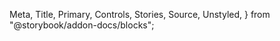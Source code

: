   Meta,
  Title,
  Primary,
  Controls,
  Stories,
  Source,
  Unstyled,
} from "@storybook/addon-docs/blocks";

<Meta isTemplate title="How to use Notification" />

<Title />
適用 : 基本跳出視窗及通知，分為四種類型(toast、modal、popover及msg)。

<Primary />

# Controls
由於 Notification 元件的使用方式較特殊，是以呼叫的方法來決定類型，提供操作的`type`請視為實際使用場景要呼叫的方法；而 Method's parameter 則是呼叫時可以控制的設定，其餘內部屬性請參考 **properties 內部屬性**區塊。

<Controls />

---

# Usage API

Notification 元件和其他元件不同，不需要`new`初始化，用法為直接呼叫對應類型的靜態方法，並帶入參數 `trigger`及`options`即可。

```javascript
  Notification.modal(trigger,options);
  //直接呼叫對應方法
```  

<p className="sb-unstyled font-bold text-yellow-500">Quick reference</p>

<div className="sb-unstyled table-container overflow-hidden">
  <table className="sb-unstyled table-content">
    <thead>
      <tr className="text-center">
        <td>methods</td><td>descriptions</td>
      </tr>
    </thead>
    <tbody>
      <tr><td>`.toast(options)`</td><td>呼叫一個toast類型通知視窗</td></tr>
      <tr><td>`.modal(options)`</td><td>呼叫一個modal類型通知視窗</td></tr>
      <tr><td>`.popover(options)`</td><td>呼叫一個popover類型通知視窗</td></tr>
      <tr><td>`.msg(options)`</td><td>呼叫一般msg類型通知視窗</td></tr>
    </tbody>
  </table>
</div>

- <span className="sb-unstyled font-black">通知視窗類型說明，分為四種表現: </span>

   - [**toast**](#ToastMsg)  
     讓使用者知道/提醒目前操作或是狀態，一般表現為在視窗某位置(通常為四個角落)跳出，並持續一段時間後消失。
      <div className="sb-unstyled note-msg my-3">
        <span>toast類型特色</span>
        <p>toast應該要由一個主容器包覆所有toast-item，且item要依照順序堆疊出現(FIFO)</p>
      </div>  
      <br/>
   - [**modal**](#ModalMsg)  
     適合需要中斷使用者操作的情況，用於提供關鍵資訊或要求做出決定。對話框在出現時會禁用其他功能，並一直保留在屏幕上，直到確認、關閉或採取所需的操作(背景遮罩為不可關閉的設定、且一定要做決定，所以沒有右上的關閉功能)。  
      <div className="sb-unstyled note-msg my-3">
        <span>Page、Modal比較</span>
        <p>Modal為必須中斷使用者操作的UI類型，而Page(inherit Flowbite Drawer)則是不強制中斷(可以設定是否出現遮罩)；但兩者都可以設定使用者關閉行為:是否點擊任一處關閉。</p>
      </div>  
      <br/>
   - [**popover**](#PopoverMsg)  
     視覺呈現類似tooltip，不同的是可以控制觸發行為。
   - [**msg**](#DefaultMsg)  
     簡單提示訊息，會在指定時間(預設5秒)後自動消失。
  <br />

> ### parameters 參數設定

- <span className="sb-unstyled font-black">trigger</span>
  <span className="sb-unstyled data-type element">HTMLElement</span>

  傳入HTMLElement作為觸發元素，控制Notification出現與否。
    ```html
    <!-- 基本靜態結構 -->
    <label class="label input-label">
      <input type="checkbox" class="checkbox" />
      文字內容
    </label>
    ```   
  <br/>

- <span className="sb-unstyled font-black">options</span>
  <span className="sb-unstyled data-type">object</span>  
  各屬性的型別及說明可參考上方**Controls區塊**，各類別的私有屬性則可以參考**子類別**區塊的各個說明，此處僅列出共同設定的屬性。
    ```javascript
      const options = {
        type: "msg",                       //類型
        theme: "light",                    //主題色
        maxWidth: "auto",                  //最大尺寸
        area: ["auto", "auto"],            //尺寸
        icon:"notice",                     //icon圖標，用做主要分類
        msgContent: null,                  //主要文字內容
        customContent: null,               //自定義HTML內容
        msgTitle: null,                    //title文字
        classes: [],                       //自定義class
        placement:"center",                //位置
        confirm:["確認", function(){}],    //確認按鈕文字&callback
        cancel:["取消", function(){}],     //取消按鈕文字&callback
        handler:null,
      };
    ```  
  <br />
---  
# BaseMsg 類別  

<div className="sb-unstyled alert-msg">只負責建構UI資料基礎，相關對應行為由子類別內部負責。</div>  
- **properties 屬性**  

    <div className="sb-unstyled table-container overflow-hidden">
      <table className="sb-unstyled table-content">
        <thead>
          <tr className="text-center">
            <td>property</td>
            <td>default</td>
            <td>type</td>
            <td>descriptions</td>
            <td>inherits</td>
          </tr>
        </thead>
        <tbody>
          <tr>
            <td className="font-bold">UItype</td>
            <td>BaseMsg</td>
            <td>string</td>
            <td>繼承自`BaseComponent`的屬性，代表該元件名稱</td>
            <td>`BaseComponent`</td>
          </tr>
          <tr>
            <td className="font-bold">theme</td>
            <td>light</td>
            <td>string</td>
            <td>主題設定，分為light/daark兩色系</td>
            <td>`BaseComponent`</td>
          </tr>
          <tr>
            <td className="font-bold">options</td>
            <td>-</td>
            <td>object</td>
            <td>相關設定內容，由Notification的`options`參數傳入</td>
          </tr>
        </tbody>
      </table>
    </div>
<br/>  
---  

# 子類別  
<div className="sb-unstyled alert-msg">不會直接操作，僅列出參考用</div>  
<br/>

><span id="ToastMsg">ToastMsg 類別</span>  
<span>作為容器並負責管理`ToastItem`</span>
- **properties 屬性**  

    <div className="sb-unstyled table-container overflow-hidden">
      <table className="sb-unstyled table-content">
        <thead>
          <tr className="text-center">
            <td>property</td>
            <td>default</td>
            <td>type</td>
            <td>descriptions</td>
          </tr>
        </thead>
        <tbody>
          <tr>
            <td className="font-bold">trigger</td>
            <td>-</td>
            <td>HTMLElement</td>
            <td>觸發元素</td>
          </tr>
          <tr>
            <td className="font-bold">toastContainer</td>
            <td>`<div></div>`</td>
            <td>HTMLElement</td>
            <td>容器元素節點</td>
          </tr>
          <tr>
            <td className="font-bold">options</td>
            <td>-</td>
            <td>object</td>
            <td>設定值，由參數`options`傳入，並往下傳遞至`ToastItem`</td>
          </tr>
          <tr>
            <td className="font-bold">toastItems</td>
            <td>[]</td>
            <td>array</td>
            <td>
              儲存所有子訊息(ToastItem)
            </td>
          </tr>
          <tr>
            <td className="font-bold">id</td>
            <td>-</td>
            <td>string</td>
            <td>
              容器id，會用來儲存同一批子訊息
            </td>
          </tr>
        </tbody>
      </table>
    </div>
<br/>
- **options 參數可設定的私有屬性**  
  - `style` toast樣式，可分為 bordered | accent | default
<br/>
---
><h3 id="ToastItem">ToastItem 類別</h3>

- **properties 屬性**  

    <div className="sb-unstyled table-container overflow-hidden">
      <table className="sb-unstyled table-content">
        <thead>
          <tr className="text-center">
            <td>property</td>
            <td>default</td>
            <td>type</td>
            <td>descriptions</td>
          </tr>
        </thead>
        <tbody>
          <tr>
            <td className="font-bold">UItype</td>
            <td>ToastItem</td>
            <td>string</td>
            <td>繼承自`BaseComponent`的屬性，代表該元件名稱</td>
          </tr>
          <tr>
            <td className="font-bold">style</td>
            <td>accent</td>
            <td>string</td>
            <td>toast版型，可以選擇bordered|accent|default</td>
          </tr>
          <tr>
            <td className="font-bold">dismiss</td>
            <td>`Dissmiss` object</td>
            <td>object</td>
            <td><span className="sb-unstyled data-type inherits">related to flowbite <a href="https://flowbite.com/docs/components/toast/" className="linkout">Dismiss</a></span></td>
          </tr>
        </tbody>
      </table>
    </div>
<br/>

---
><h3 id="ModalMsg">ModalMsg 類別</h3>
- **properties 屬性**  

    <div className="sb-unstyled table-container overflow-hidden">
      <table className="sb-unstyled table-content">
        <thead>
          <tr className="text-center">
            <td>property</td>
            <td>default</td>
            <td>type</td>
            <td>descriptions</td>
          </tr>
        </thead>
        <tbody>
          <tr>
            <td className="font-bold">UItype</td>
            <td>ModalMsg</td>
            <td>string</td>
            <td>繼承自`BaseComponent`的屬性，代表該元件名稱</td>
          </tr>
          <tr>
            <td className="font-bold">modal</td>
            <td>flowbite `Modal`物件</td>
            <td>object</td>
            <td><span className="sb-unstyled data-type inherits">related to flowbite <a href="https://flowbite.com/docs/components/modal/" className="linkout">Modal</a></span></td>
          </tr>
        </tbody>
      </table>
    </div>
<br/>
- **options 參數可設定的私有屬性**  
  - `backdrop` 遮罩類型，可分為static|dynamic，是否可以點擊螢幕任一處關閉
  - `backdropClasses` 遮罩classes
  - `closable` 是否可以點擊鍵盤`esc`鍵關閉modal
---
><h3 id="PopoverMsg">PopoverMsg 類別</h3>

- **properties 屬性**  

    <div className="sb-unstyled table-container overflow-hidden">
      <table className="sb-unstyled table-content">
        <thead>
          <tr className="text-center">
            <td>property</td>
            <td>default</td>
            <td>type</td>
            <td>descriptions</td>
          </tr>
        </thead>
        <tbody>
          <tr>
            <td className="font-bold">UItype</td>
            <td>PopoverMsg</td>
            <td>string</td>
            <td>繼承自`BaseComponent`的屬性，代表該元件名稱</td>
          </tr>
          <tr>
            <td className="font-bold">popover</td>
            <td>flowbite `Popover`物件</td>
            <td>object</td>
            <td><span className="sb-unstyled data-type inherits">related to flowbite <a href="https://flowbite.com/docs/components/popover/" className="linkout">Popover</a></span></td>
          </tr>
        </tbody>
      </table>
    </div>
<br/>  

- **options 參數可設定的私有屬性**  
  - `triggerType` 觸發動作類型，可以選擇hover|click|none
  - `offset` 距離triggerElem的距離

---
><h3 id="DefaultMsg">DefaultMsg 類別</h3>

- **properties 屬性**  

    <div className="sb-unstyled table-container overflow-hidden">
      <table className="sb-unstyled table-content">
        <thead>
          <tr className="text-center">
            <td>property</td>
            <td>default</td>
            <td>type</td>
            <td>descriptions</td>
          </tr>
        </thead>
        <tbody>
          <tr>
            <td className="font-bold">UItype</td>
            <td>DefaultMsg</td>
            <td>string</td>
            <td>繼承自`BaseComponent`的屬性，代表該元件名稱</td>
          </tr>
        </tbody>
      </table>
    </div>  
- **options 參數可設定的私有屬性**  
  - `countdown` 倒數消失毫秒數(ms)